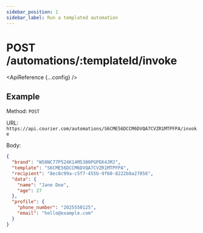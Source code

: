 ```yaml
---
sidebar_position: 1
sidebar_label: Run a templated automation
---
```



# POST /automations/:templateId/invoke

<ApiReference {...config} />

## Example

Method: `POST`

URL: `https://api.courier.com/automations/S6CME56DCCM6DVQA7CVZR1MTPFPA/invoke`

Body:
​

```json
{
  "brand": "W50NC77P524K14M5300PGPEK4JMJ",
  "template": "S6CME56DCCM6DVQA7CVZR1MTPFPA",
  "recipient": "8ec8c99a-c5f7-455b-9f60-8222b8a27056",
  "data": {
    "name": "Jane Doe",
    "age": 27
  },
  "profile": {
    "phone_number": "2025550125",
    "email": "hello@example.com"
  }
}
```
